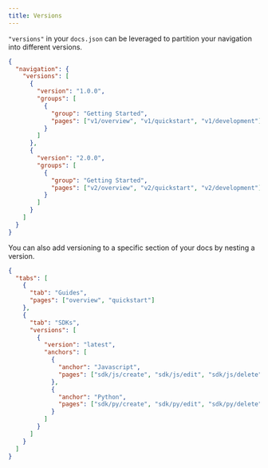 ```yaml
---
title: Versions
---
```


`"versions"` in your `docs.json` can be leveraged to partition your navigation into different versions.

```json docs.json
{
  "navigation": {
    "versions": [
      {
        "version": "1.0.0",
        "groups": [
          {
            "group": "Getting Started",
            "pages": ["v1/overview", "v1/quickstart", "v1/development"]
          }
        ]
      },
      {
        "version": "2.0.0",
        "groups": [
          {
            "group": "Getting Started",
            "pages": ["v2/overview", "v2/quickstart", "v2/development"]
          }
        ]
      }
    ]
  }
}
```

You can also add versioning to a specific section of your docs by nesting a version.

```json docs.json [expandable]
{
  "tabs": [
    {
      "tab": "Guides",
      "pages": ["overview", "quickstart"]
    },
    {
      "tab": "SDKs",
      "versions": [
        {
          "version": "latest",
          "anchors": [
            {
              "anchor": "Javascript",
              "pages": ["sdk/js/create", "sdk/js/edit", "sdk/js/delete"]
            },
            {
              "anchor": "Python",
              "pages": ["sdk/py/create", "sdk/py/edit", "sdk/py/delete"]
            }
          ]
        }
      ]
    }
  ]
}
```
